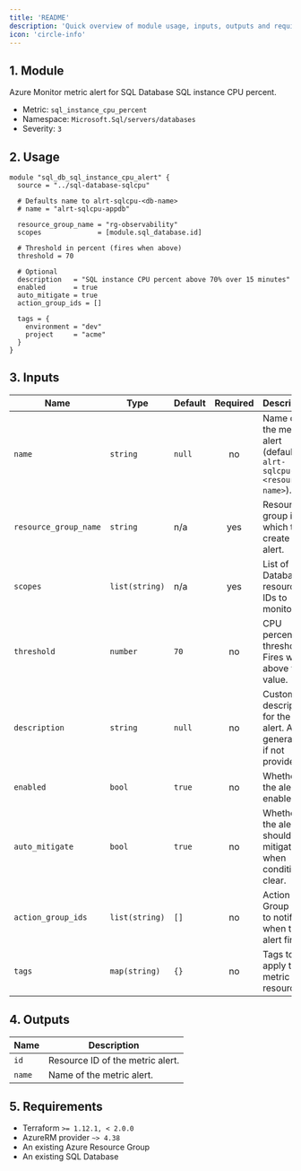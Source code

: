 ```yaml
---
title: 'README'
description: 'Quick overview of module usage, inputs, outputs and requirements.'
icon: 'circle-info'
---
```


## 1. Module
Azure Monitor metric alert for SQL Database SQL instance CPU percent.

- Metric: `sql_instance_cpu_percent`
- Namespace: `Microsoft.Sql/servers/databases`
- Severity: `3`

## 2. Usage
```hcl main.tf
module "sql_db_sql_instance_cpu_alert" {
  source = "../sql-database-sqlcpu"

  # Defaults name to alrt-sqlcpu-<db-name>
  # name = "alrt-sqlcpu-appdb"

  resource_group_name = "rg-observability"
  scopes              = [module.sql_database.id]

  # Threshold in percent (fires when above)
  threshold = 70

  # Optional
  description   = "SQL instance CPU percent above 70% over 15 minutes"
  enabled       = true
  auto_mitigate = true
  action_group_ids = []

  tags = {
    environment = "dev"
    project     = "acme"
  }
}
```

## 3. Inputs
| Name | Type | Default | Required | Description |
|------|------|---------|:--------:|-------------|
| `name` | `string` | `null` | no | Name of the metric alert (defaults to `alrt-sqlcpu-<resource-name>`). |
| `resource_group_name` | `string` | n/a | yes | Resource group in which to create the alert. |
| `scopes` | `list(string)` | n/a | yes | List of SQL Database resource IDs to monitor. |
| `threshold` | `number` | `70` | no | CPU percent threshold. Fires when above this value. |
| `description` | `string` | `null` | no | Custom description for the alert. Auto-generated if not provided. |
| `enabled` | `bool` | `true` | no | Whether the alert is enabled. |
| `auto_mitigate` | `bool` | `true` | no | Whether the alert should auto mitigate when conditions clear. |
| `action_group_ids` | `list(string)` | `[]` | no | Action Group IDs to notify when the alert fires. |
| `tags` | `map(string)` | `{}` | no | Tags to apply to the metric alert resource. |

## 4. Outputs
| Name | Description |
|------|-------------|
| `id` | Resource ID of the metric alert. |
| `name` | Name of the metric alert. |

## 5. Requirements
- Terraform `>= 1.12.1, < 2.0.0`
- AzureRM provider `~> 4.38`
- An existing Azure Resource Group
- An existing SQL Database



